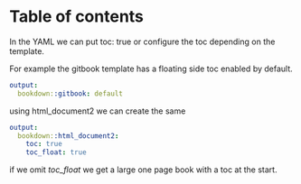 # Table of contents

In the YAML we can put toc: true or configure the toc depending on the template.

For example the gitbook template has a floating side toc enabled by default.

```yaml
output:
  bookdown::gitbook: default
```

using html_document2 we can create the same
```yaml
output:
  bookdown::html_document2:
    toc: true
    toc_float: true
```

if we omit *toc_float* we get a large one page book with a toc at the start.
